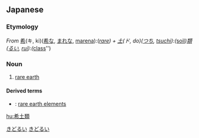 ==Japanese==
{{ja-kanjitab|希|土|類}}

===Etymology===
''From'' [[希]](キ, ki)([[希な]], [[まれな]], [[marena]]):(''[[rare]]) + [[土]](ド, do)([[つち]], [[tsuchi]]):(''[[soil]]'')[[類]]([[るい]], [[rui]]):(''[[class]]'')

===Noun===
{{ja-noun|きどるい|kyu=稀土類}}

# [[rare earth]]
[[Category:ja:Chemistry|きどるい]]
[[Category:ja:Physics|きどるい]]

====Derived terms====
* {{ja-r|希土類元素|きどるい げんそ}}: [[rare earth element]]s

[[hu:希土類]]
